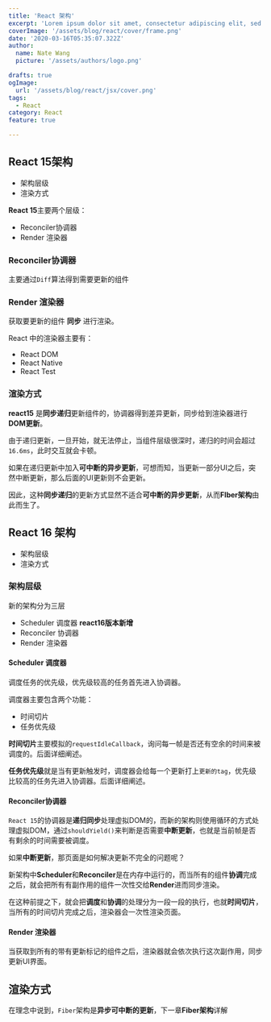 ```yaml
---
title: 'React 架构'
excerpt: 'Lorem ipsum dolor sit amet, consectetur adipiscing elit, sed do eiusmod tempor incididunt ut labore et dolore magna aliqua. Praesent elementum facilisis leo vel fringilla est ullamcorper eget. At imperdiet dui accumsan sit amet nulla facilities morbi tempus.'
coverImage: '/assets/blog/react/cover/frame.png'
date: '2020-03-16T05:35:07.322Z'
author:
  name: Nate Wang
  picture: '/assets/authors/logo.png'

drafts: true
ogImage:
  url: '/assets/blog/react/jsx/cover.png'
tags:
  - React
category: React
feature: true

---
```


## React 15架构

- 架构层级
- 渲染方式

**React 15**主要两个层级：

- Reconciler协调器
- Render 渲染器

### Reconciler协调器

主要通过`Diff`算法得到需要更新的组件

### Render 渲染器

获取要更新的组件 **同步** 进行渲染。

React 中的渲染器主要有：

- React DOM
- React Native
- React Test

### 渲染方式

**react15** 是**同步递归**更新组件的，协调器得到差异更新，同步给到渲染器进行**DOM更新**。

由于递归更新，一旦开始，就无法停止，当组件层级很深时，递归的时间会超过`16.6ms`，此时交互就会卡顿。

如果在递归更新中加入**可中断的异步更新**，可想而知，当更新一部分UI之后，突然中断更新，那么后面的UI更新则不会更新。

因此，这种**同步递归**的更新方式显然不适合**可中断的异步更新**，从而**FIber架构**由此而生了。

## React 16 架构

- 架构层级
- 渲染方式

### 架构层级

新的架构分为三层

- Scheduler 调度器 **react16版本新增**
- Reconciler 协调器 
- Render 渲染器

#### Scheduler 调度器

调度任务的优先级，优先级较高的任务首先进入协调器。

调度器主要包含两个功能：

- 时间切片
- 任务优先级

**时间切片**主要模拟的`requestIdleCallback`，询问每一帧是否还有空余的时间来被调度的。后面详细阐述。

**任务优先级**就是当有更新触发时，调度器会给每一个更新打上`更新的tag`，优先级比较高的任务先进入协调器。后面详细阐述。

#### Reconciler协调器

`React 15`的协调器是**递归同步**处理虚拟DOM的，而新的架构则使用循环的方式处理虚拟DOM，通过`shouldYield()`来判断是否需要**中断更新**，也就是当前帧是否有剩余的时间需要被调度。

如果**中断更新**，那页面是如何解决更新不完全的问题呢？

新架构中**Scheduler**和**Reconciler**是在内存中运行的，而当所有的组件**协调**完成之后，就会把所有有副作用的组件一次性交给**Render**进而同步渲染。

在这种前提之下，就会把**调度**和**协调**的处理分为一段一段的执行，也就**时间切片**，当所有的时间切片完成之后，渲染器会一次性渲染页面。

#### Render 渲染器

当获取到所有的带有更新标记的组件之后，渲染器就会依次执行这次副作用，同步更新UI界面。

## 渲染方式

在理念中说到，`Fiber`架构是**异步可中断的更新**，下一章**Fiber架构**详解

